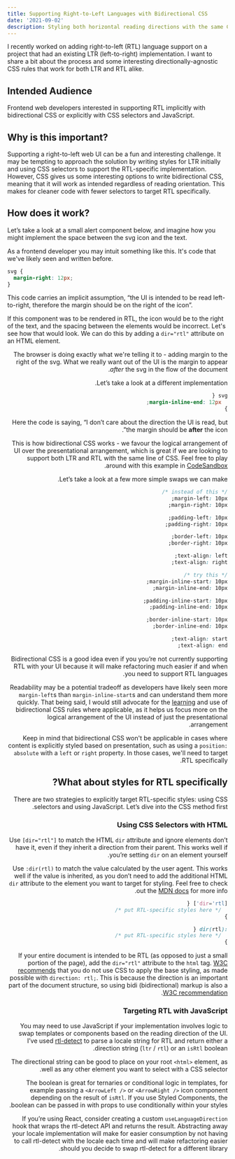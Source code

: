 ```yaml
---
title: Supporting Right-to-Left Languages with Bidirectional CSS
date: '2021-09-02'
description: Styling both horizontal reading directions with the same CSS
---
```



I recently worked on adding right-to-left (RTL) language support on a project that had an existing LTR (left-to-right) implementation. I want to share a bit about the process and some interesting directionally-agnostic CSS rules that work for both LTR and RTL alike.

## Intended Audience

Frontend web developers interested in supporting RTL implicitly with bidirectional CSS or explicitly with CSS selectors and JavaScript.

## Why is this important?

Supporting a right-to-left web UI can be a fun and interesting challenge. It may be tempting to approach the solution by writing styles for LTR initially and using CSS selectors to support the RTL-specific implementation. However, CSS gives us some interesting options to write bidirectional CSS, meaning that it will work as intended regardless of reading orientation. This makes for cleaner code with fewer selectors to target RTL specifically.

## How does it work?

Let’s take a look at a small alert component below, and imagine how you might implement the space between the svg icon and the text.

<Alert />

As a frontend developer you may intuit something like this. It's code that we've likely seen and written before.

```css
svg {
  margin-right: 12px;
}
```

This code carries an implicit assumption, “the UI is intended to be read left-to-right, therefore the margin should be on the right of the icon”.

If this component was to be rendered in RTL, the icon would be to the right of the text, and the spacing between the elements would be incorrect. Let's see how that would look. We can do this by adding a `dir="rtl"` attribute on an HTML element.

<Alert dir="rtl" />

The browser is doing exactly what we're telling it to - adding margin to the right of the svg. What we really want out of the UI is the margin to appear _after_ the svg in the flow of the document.

Let’s take a look at a different implementation.

```css
svg {
  margin-inline-end: 12px;
}
```

Here the code is saying, “I don’t care about the direction the UI is read, but the margin should be **after** the icon”.

This is how bidirectional CSS works - we favour the logical arrangement of UI over the presentational arrangement, which is great if we are looking to support both LTR and RTL with the same line of CSS. Feel free to play around with this example in [CodeSandbox](https://codesandbox.io/s/bidi-css-example-gq56u?file=/index.html).

Let’s take a look at a few more simple swaps we can make.

```css
/* instead of this */
margin-left: 10px;
margin-right: 10px;

padding-left: 10px;
padding-right: 10px;

border-left: 10px;
border-right: 10px;

text-align: left;
text-align: right;

/* try this */
margin-inline-start: 10px;
margin-inline-end: 10px;

padding-inline-start: 10px;
padding-inline-end: 10px;

border-inline-start: 10px;
border-inline-end: 10px;

text-align: start;
text-align: end;
```

Bidirectional CSS is a good idea even if you you’re not currently supporting RTL with your UI because it will make refactoring much easier if and when you need to support RTL languages.

Readability may be a potential tradeoff as developers have likely seen more `margin-left`s than `margin-inline-start`s and can understand them more quickly. That being said, I would still advocate for the [learning](https://developer.mozilla.org/en-US/docs/Web/CSS/CSS_Logical_Properties) and use of bidirectional CSS rules where applicable, as it helps us focus more on the logical arrangement of the UI instead of just the presentational arrangement.

Keep in mind that bidirectional CSS won't be applicable in cases where content is explicitly styled based on presentation, such as using a `position: absolute` with a `left` or `right` property. In those cases, we'll need to target RTL specifically.

## What about styles for RTL specifically?

There are two strategies to explicitly target RTL-specific styles: using CSS selectors and using JavaScript. Let’s dive into the CSS method first.

### Using CSS Selectors with HTML

Use `[dir="rtl"]` to match the HTML `dir` attribute and ignore elements don’t have it, even if they inherit a direction from their parent. This works well if you’re setting `dir` on an element yourself.

Use `:dir(rtl)` to match the value calculated by the user agent. This works well if the value is inherited, as you don’t need to add the additional HTML `dir` attribute to the element you want to target for styling. Feel free to check out the [MDN docs](https://developer.mozilla.org/en-US/docs/Web/CSS/:dir) for more info.

```css
[dir='rtl'] {
  /* put RTL-specific styles here */
}

:dir(rtl) {
  /* put RTL-specific styles here */
}
```

If your entire document is intended to be RTL (as opposed to just a small portion of the page), add the `dir="rtl"` attribute to the `html` tag. [W3C recommends](https://www.w3.org/International/questions/qa-html-dir) that you do not use CSS to apply the base styling, as made possible with `direction: rtl;`. This is because the direction is an important part of the document structure, so using bidi (bidirectional) markup is also a [W3C recommendation](https://www.w3.org/International/questions/qa-bidi-css-markup).

### Targeting RTL with JavaScript

You may need to use JavaScript if your implementation involves logic to swap templates or components based on the reading direction of the UI. I’ve used [rtl-detect](https://github.com/shadiabuhilal/rtl-detect) to parse a locale string for RTL and return either a direction string (`ltr` / `rtl`) or an `isRtl` boolean.

The directional string can be good to place on your root `<html>` element, as well as any other element you want to select with a CSS selector.

The boolean is great for ternaries or conditional logic in templates, for example passing a `<ArrowLeft />` or `<ArrowRight />` icon component depending on the result of `isRtl`. If you use Styled Components, the boolean can be passed in with props to use conditionally within your styles.

If you’re using React, consider creating a custom `useLanguageDirection` hook that wraps the rtl-detect API and returns the result. Abstracting away your locale implementation will make for easier consumption by not having to call rtl-detect with the locale each time and will make refactoring easier should you decide to swap rtl-detect for a different library.
